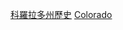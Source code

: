 {{Container category}}
{{United States topic|prefix=:Category:|suffix=各時期歷史}}
{{Commons category|History of Colorado by period}}

[[Category:科羅拉多州歷史|]]
[[Category:美国各州各时代历史|Colorado]]